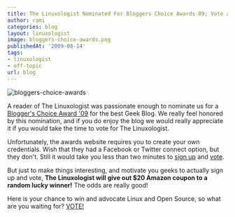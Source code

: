 ```yaml
---
title: The Linuxologist Nominated For Bloggers Choice Awards 09; Vote and WIN!
author: rami
categories: blog
layout: linuxologist
image: bloggers-choice-awards.png
publishedAt: '2009-08-14'
tags:
- linuxologist
- off-topic
url: blog
---
```


![bloggers-choice-awards](/assets/images/content/blog/bloggers-choice-awards.png)

A reader of The Linuxologist was passionate enough to nominate us for a [Blogger's Choice Award '09](http://bloggerschoiceawards.com) for the best Geek Blog. We really feel honored by this nomination, and if you do enjoy the blog we would really appreciate it if you would take the time to vote for The Linuxologist.

Unfortunately, the awards website requires you to create your own credentials. Wish that they had a Facebook or Twitter connect option, but they don't. Still it would take you less than two minutes to [sign up](http://bloggerschoiceawards.com/users/signup) and [vote](http://bloggerschoiceawards.com/blog/s/show/78787).

But just to make things interesting, and motivate you geeks to actually sign up and vote, **The Linuxologist will give out $20 Amazon coupon to a random lucky winner!** The odds are really good!

Here is your chance to win and advocate Linux and Open Source, so what are you waiting for? [VOTE!](http://bloggerschoiceawards.com/blog/s/show/78787)

